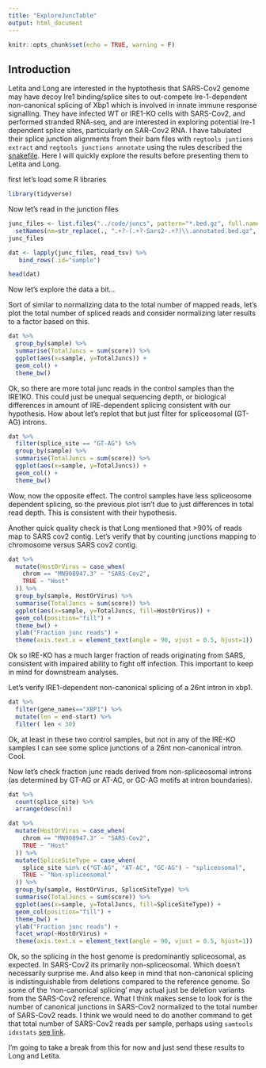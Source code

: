 ```yaml
---
title: "ExploreJuncTable"
output: html_document
---
```


```r
knitr::opts_chunk$set(echo = TRUE, warning = F)
```

## Introduction

Letita and Long are interested in the hyptothesis that SARS-Cov2 genome may have decoy Ire1 binding/splice sites to out-compete Ire-1-dependent non-canonical splicing of Xbp1 which is involved in innate immune response signalling. They have infected WT or IRE1-KO cells with SARS-Cov2, and performed stranded RNA-seq, and are interested in exploring potential Ire-1 dependent splice sites, particularly on SAR-Cov2 RNA. I have tabulated their splice junction alignments from their bam files with `regtools juntions extract` and `regtools junctions annotate` using the rules described the [snakefile](../code/Snakefile). Here I will quickly explore the results before presenting them to Letita and Long.

first let's load some R libraries

```r
library(tidyverse)
```

Now let's read in the junction files

```r
junc_files <- list.files("../code/juncs", pattern="*.bed.gz", full.names = T) %>%
  setNames(nm=str_replace(., ".+?-(.+?-Sars2-.+?)\\.annotated.bed.gz", "\\1"))
junc_files

dat <- lapply(junc_files, read_tsv) %>% 
   bind_rows(.id="sample")

head(dat)
```

Now let's explore the data a bit...

Sort of similar to normalizing data to the total number of mapped reads, let's plot the total number of spliced reads and consider normalizing later results to a factor based on this.

```r
dat %>%
  group_by(sample) %>%
  summarise(TotalJuncs = sum(score)) %>%
  ggplot(aes(x=sample, y=TotalJuncs)) +
  geom_col() +
  theme_bw()
```


Ok, so there are more total junc reads in the control samples than the IRE1KO. This could just be unequal sequencing depth, or biological differences in amount of IRE-dependent splicing consistent with our hypothesis. How about let's replot that but just filter for spliceosomal (GT-AG) introns.

```r
dat %>%
  filter(splice_site == "GT-AG") %>%
  group_by(sample) %>%
  summarise(TotalJuncs = sum(score)) %>%
  ggplot(aes(x=sample, y=TotalJuncs)) +
  geom_col() +
  theme_bw()
```

Wow, now the opposite effect. The control samples have less spliceosome dependent splicing, so the previous plot isn't due to just differences in total read depth. This is consistent with their hypothesis.

Another quick quality check is that Long mentioned that >90% of reads map to SARS cov2 contig. Let's verify that by counting junctions mapping to chromosome versus SARS cov2 contig.
```r
dat %>%
  mutate(HostOrVirus = case_when(
    chrom == "MN908947.3" ~ "SARS-Cov2",
    TRUE ~ "Host"
  )) %>%
  group_by(sample, HostOrVirus) %>%
  summarise(TotalJuncs = sum(score)) %>%
  ggplot(aes(x=sample, y=TotalJuncs, fill=HostOrVirus)) +
  geom_col(position="fill") +
  theme_bw() +
  ylab("Fraction junc reads") +
  theme(axis.text.x = element_text(angle = 90, vjust = 0.5, hjust=1))

```

Ok so IRE-KO has a much larger fraction of reads originating from SARS, consistent with impaired ability to fight off infection. This important to keep in mind for downstream analyses.


Let's verify IRE1-dependent non-canonical splicing of a 26nt intron in xbp1.

```r
dat %>%
  filter(gene_names=="XBP1") %>%
  mutate(len = end-start) %>%
  filter( len < 30)
```

Ok, at least in these two control samples, but not in any of the IRE-KO samples I can see some splice junctions of a 26nt non-canonical intron. Cool.


Now let's check fraction junc reads derived from non-spliceosomal introns (as determined by GT-AG or AT-AC, or GC-AG motifs at intron boundaries).

```r
dat %>%
  count(splice_site) %>%
  arrange(desc(n))

dat %>%
  mutate(HostOrVirus = case_when(
    chrom == "MN908947.3" ~ "SARS-Cov2",
    TRUE ~ "Host"
  )) %>%
  mutate(SpliceSiteType = case_when(
    splice_site %in% c("GT-AG", "AT-AC", "GC-AG") ~ "spliceosomal",
    TRUE ~ "Non-spliceosomal"
  )) %>%
  group_by(sample, HostOrVirus, SpliceSiteType) %>%
  summarise(TotalJuncs = sum(score)) %>%
  ggplot(aes(x=sample, y=TotalJuncs, fill=SpliceSiteType)) +
  geom_col(position="fill") +
  theme_bw() +
  ylab("Fraction junc reads") +
  facet_wrap(~HostOrVirus) +
  theme(axis.text.x = element_text(angle = 90, vjust = 0.5, hjust=1))

```

Ok, so the splicing in the host genome is predominantly spliceosomal, as expected. In SARS-Cov2 its primarily non-spliceosomal. Which doesn't necessarily surprise me. And also keep in mind that non-canonical splicing is indistinguishable from deletions compared to the reference genome. So some of the 'non-canonical splicing' may actual just be deletion variants from the SARS-Cov2 reference.  What I think makes sense to look for is the number of canonical junctions in SARS-Cov2 normalized to the total number of SARS-Cov2 reads. I think we would need to do another command to get that total number of SARS-Cov2 reads per sample, perhaps using `samtools idxstats` [see link](https://www.biostars.org/p/14531/).

I'm going to take a break from this for now and just send these results to Long and Letita.



